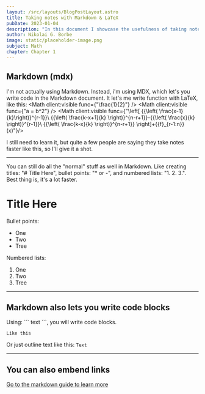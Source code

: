 ```yaml
---
layout: /src/layouts/BlogPostLayout.astro
title: Taking notes with Markdown & LaTeX
pubDate: 2023-01-04
description: "In this document I showcase the usefulness of taking notes in Markdown and Latex."
author: Nikolai G. Borbe
image: static/placeholder-image.png
subject: Math
chapter: Chapter 1
---
```


## Markdown (mdx)
I'm not actually using Markdown. Instead, i'm using MDX, which let's you write code in the Markdown document.
It let's me write function with LaTeX, like this:
<Math client:visible func={"\\frac{1}{2}"} />
<Math client:visible func={"a = b^2"} />
<Math client:visible func={"\\left[ {{\\left( \\frac{x-1}{k}\\right)}^{r-1}}\\ {{\\left( \\frac{k-x+1}{k} \\right)}^{n-r+1}}-{{\\left( \\frac{x}{k} \\right)}^{r-1}}\\ {{\\left( \\frac{k-x}{k} \\right)}^{n-r+1}} \\right]+{{f}_{r-1:n}}(x)"}/>

I still need to learn it, but quite a few people are saying they take notes faster like this, so I'll give it a shot.

--- 

You can still do all the "normal" stuff as well in Markdown. Like creating titles: "# Title Here", bullet points: "* or -", and numbered lists: "1. 2. 3.".
Best thing is, it's a lot faster. 

# Title Here

Bullet points:
* One
* Two
* Tree

Numbered lists: 
1. One
2. Two
3. Tree

---

## Markdown also lets you write code blocks

Using: \``` text ```, you will write code blocks.
```
Like this 
```

Or just outline text like this: `Text`

---

## You can also embend links

[Go to the markdown guide to learn more](https://www.markdownguide.org/)
